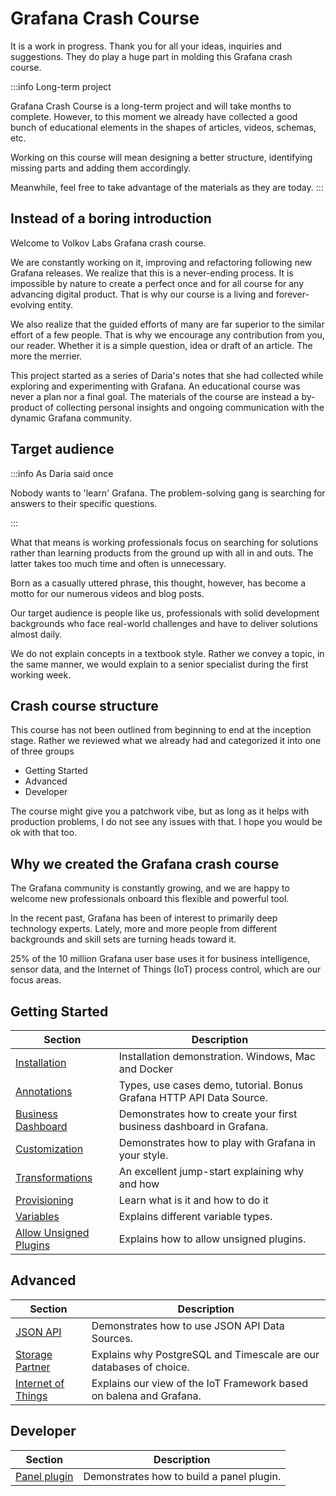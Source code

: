 
# Grafana Crash Course

It is a work in progress. Thank you for all your ideas, inquiries and suggestions. They do play a huge part in molding this Grafana crash course.

:::info Long-term project

Grafana Crash Course is a long-term project and will take months to complete. However, to this moment we already have collected a good bunch of educational elements in the shapes of articles, videos, schemas, etc.

Working on this course will mean designing a better structure, identifying missing parts and adding them accordingly.

Meanwhile, feel free to take advantage of the materials as they are today.
:::

## Instead of a boring introduction

Welcome to Volkov Labs Grafana crash course.

We are constantly working on it, improving and refactoring following new Grafana releases. We realize that this is a never-ending process. It is impossible by nature to create a perfect once and for all course for any advancing digital product. That is why our course is a living and forever-evolving entity.

We also realize that the guided efforts of many are far superior to the similar effort of a few people.
That is why we encourage any contribution from you, our reader. Whether it is a simple question, idea or draft of an article. The more the merrier.

This project started as a series of Daria's notes that she had collected while exploring and experimenting with Grafana. An educational course was never a plan nor a final goal. The materials of the course are instead a by-product of collecting personal insights and ongoing communication with the dynamic Grafana community.

## Target audience

:::info As Daria said once

Nobody wants to 'learn' Grafana. The problem-solving gang is searching for answers to their specific questions.

:::

What that means is working professionals focus on searching for solutions rather than learning products from the ground up with all in and outs. The latter takes too much time and often is unnecessary.

Born as a casually uttered phrase, this thought, however, has become a motto for our numerous videos and blog posts.

Our target audience is people like us, professionals with solid development backgrounds who face real-world challenges and have to deliver solutions almost daily.

We do not explain concepts in a textbook style. Rather we convey a topic, in the same manner, we would explain to a senior specialist during the first working week.

## Crash course structure

This course has not been outlined from beginning to end at the inception stage. Rather we reviewed what we already had and categorized it into one of three groups

- Getting Started
- Advanced
- Developer

The course might give you a patchwork vibe, but as long as it helps with production problems, I do not see any issues with that.
I hope you would be ok with that too.

## Why we created the Grafana crash course

The Grafana community is constantly growing, and we are happy to welcome new professionals onboard this flexible and powerful tool.

In the recent past, Grafana has been of interest to primarily deep technology experts. Lately, more and more people from different backgrounds and skill sets are turning heads toward it.

25% of the 10 million Grafana user base uses it for business intelligence, sensor data, and the Internet of Things (IoT) process control, which are our focus areas.

## Getting Started

| Section                                  | Description                                                          |
| ---------------------------------------- | -------------------------------------------------------------------- |
| [Installation](installation)             | Installation demonstration. Windows, Mac and Docker                  |
| [Annotations](annotations)               | Types, use cases demo, tutorial. Bonus Grafana HTTP API Data Source. |
| [Business Dashboard](business)           | Demonstrates how to create your first business dashboard in Grafana. |
| [Customization](customize)               | Demonstrates how to play with Grafana in your style.                 |
| [Transformations](transformations)       | An excellent jump-start explaining why and how                       |
| [Provisioning](provisioning)             | Learn what is it and how to do it                                    |
| [Variables](variables)                   | Explains different variable types.                                   |
| [Allow Unsigned Plugins](allow-unsigned) | Explains how to allow unsigned plugins.                              |

## Advanced

| Section                      | Description                                                         |
| ---------------------------- | ------------------------------------------------------------------- |
| [JSON API](datasources/json) | Demonstrates how to use JSON API Data Sources.                      |
| [Storage Partner](storage)   | Explains why PostgreSQL and Timescale are our databases of choice.  |
| [Internet of Things](iot)    | Explains our view of the IoT Framework based on balena and Grafana. |

## Developer

| Section                         | Description                               |
| ------------------------------- | ----------------------------------------- |
| [Panel plugin](developer/panel) | Demonstrates how to build a panel plugin. |
